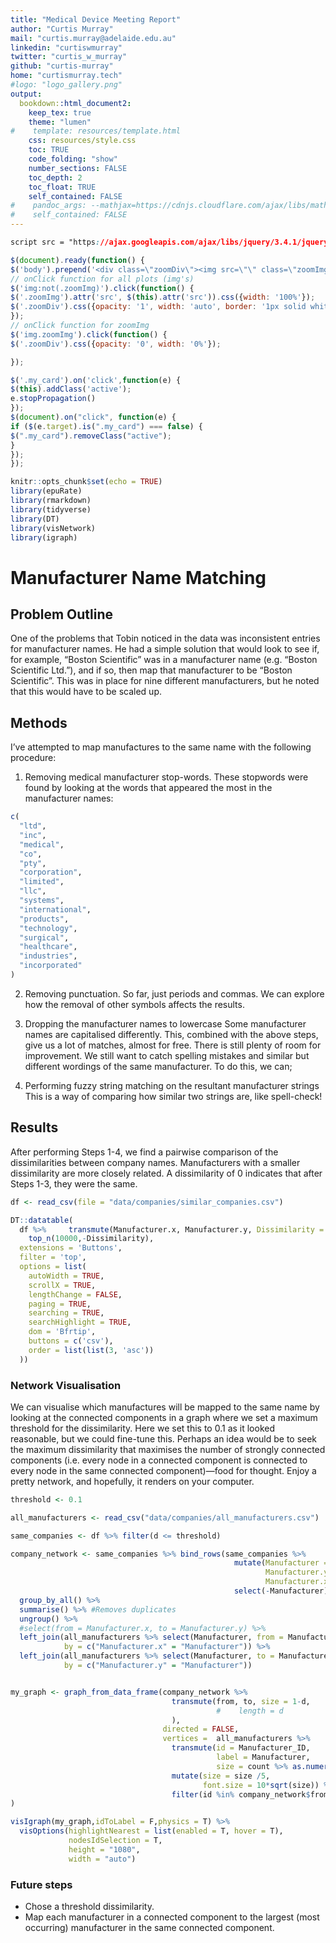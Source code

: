 ```yaml
---
title: "Medical Device Meeting Report"
author: "Curtis Murray"
mail: "curtis.murray@adelaide.edu.au"
linkedin: "curtiswmurray"
twitter: "curtis_w_murray"
github: "curtis-murray"
home: "curtismurray.tech"
#logo: "logo_gallery.png"
output:
  bookdown::html_document2:
    keep_tex: true
    theme: "lumen"
#    template: resources/template.html
    css: resources/style.css
    toc: TRUE
    code_folding: "show"
    number_sections: FALSE
    toc_depth: 2
    toc_float: TRUE
    self_contained: FALSE
#    pandoc_args: --mathjax=https://cdnjs.cloudflare.com/ajax/libs/mathjax/2.7.5/latest.js?config=TeX-MML-AM_HTMLorMML.js
#    self_contained: FALSE
---
```


```css
script src = "https://ajax.googleapis.com/ajax/libs/jquery/3.4.1/jquery.min.js"
```

```js
$(document).ready(function() {
$('body').prepend('<div class=\"zoomDiv\"><img src=\"\" class=\"zoomImg\"></div>');
// onClick function for all plots (img's)
$('img:not(.zoomImg)').click(function() {
$('.zoomImg').attr('src', $(this).attr('src')).css({width: '100%'});
$('.zoomDiv').css({opacity: '1', width: 'auto', border: '1px solid white', borderRadius: '5px', position: 'fixed', top: '50%', left: '50%', marginRight: '-50%', transform: 'translate(-50%, -50%)', boxShadow: '0px 0px 50px #888888', zIndex: '50', overflow: 'auto', maxHeight: '100%'});
});
// onClick function for zoomImg
$('img.zoomImg').click(function() {
$('.zoomDiv').css({opacity: '0', width: '0%'}); 

});

$('.my_card').on('click',function(e) {
$(this).addClass('active');
e.stopPropagation()
});
$(document).on("click", function(e) {
if ($(e.target).is(".my_card") === false) {
$(".my_card").removeClass("active");
}
});
});
```


```r
knitr::opts_chunk$set(echo = TRUE)
library(epuRate)
library(rmarkdown)
library(tidyverse)
library(DT)
library(visNetwork) 
library(igraph)
```

# Manufacturer Name Matching

## Problem Outline

One of the problems that Tobin noticed in the data was inconsistent entries for manufacturer names. He had a simple solution that would look to see if, for example, "Boston Scientific" was in a manufacturer name (e.g. "Boston Scientific Ltd."), and if so, then map that manufacturer to be "Boston Scientific". This was in place for nine different manufacturers, but he noted that this would have to be scaled up.

## Methods

I've attempted to map manufactures to the same name with the following procedure:

1. Removing medical manufacturer stop-words.
These stopwords were found by looking at the words that appeared the most in the manufacturer names:
```r
c(
  "ltd",
  "inc",
  "medical",
  "co",
  "pty",
  "corporation",
  "limited",
  "llc", 
  "systems",
  "international",
  "products",
  "technology",
  "surgical",
  "healthcare",
  "industries",
  "incorporated"
)
``` 
2. Removing punctuation.
So far, just periods and commas. We can explore how the removal of other symbols affects the results.

3. Dropping the manufacturer names to lowercase
Some manufacturer names are capitalised differently. This, combined with the above steps, give us a lot of matches, almost for free. There is still plenty of room for improvement. We still want to catch spelling mistakes and similar but different wordings of the same manufacturer. To do this, we can;
4. Performing fuzzy string matching on the resultant manufacturer strings
This is a way of comparing how similar two strings are, like spell-check!


## Results

After performing Steps 1-4, we find a pairwise comparison of the dissimilarities between company names. Manufacturers with a smaller dissimilarity are more closely related. A dissimilarity of 0 indicates that after Steps 1-3, they were the same.

```r
df <- read_csv(file = "data/companies/similar_companies.csv") 

DT::datatable(
  df %>%     transmute(Manufacturer.x, Manufacturer.y, Dissimilarity = d) %>% 
    top_n(10000,-Dissimilarity), 
  extensions = 'Buttons',
  filter = 'top',
  options = list(
    autoWidth = TRUE,
    scrollX = TRUE,
    lengthChange = FALSE,
    paging = TRUE,
    searching = TRUE,
    searchHighlight = TRUE,
    dom = 'Bfrtip',
    buttons = c('csv'),
    order = list(list(3, 'asc'))
  ))
```

### Network Visualisation

We can visualise which manufactures will be mapped to the same name by looking at the connected components in a graph where we set a maximum threshold for the dissimilarity. Here we set this to 0.1 as it looked reasonable, but we could fine-tune this. Perhaps an idea would be to seek the maximum dissimilarity that maximises the number of strongly connected components (i.e. every node in a connected component is connected to every node in the same connected component)—food for thought. Enjoy a pretty network, and hopefully, it renders on your computer.

```r
threshold <- 0.1

all_manufacturers <- read_csv("data/companies/all_manufacturers.csv")

same_companies <- df %>% filter(d <= threshold)

company_network <- same_companies %>% bind_rows(same_companies %>% 
                                                  mutate(Manufacturer = Manufacturer.y,
                                                         Manufacturer.y = Manufacturer.x,
                                                         Manufacturer.x = Manufacturer) %>%
                                                  select(-Manufacturer)) %>% 
  group_by_all() %>% 
  summarise() %>% #Removes duplicates
  ungroup() %>% 
  #select(from = Manufacturer.x, to = Manufacturer.y) %>% 
  left_join(all_manufacturers %>% select(Manufacturer, from = Manufacturer_ID), 
            by = c("Manufacturer.x" = "Manufacturer")) %>%
  left_join(all_manufacturers %>% select(Manufacturer, to = Manufacturer_ID),
            by = c("Manufacturer.y" = "Manufacturer"))


my_graph <- graph_from_data_frame(company_network %>% 
                                    transmute(from, to, size = 1-d,
                                              #    length = d
                                    ),
                                  directed = FALSE, 
                                  vertices =  all_manufacturers %>% 
                                    transmute(id = Manufacturer_ID,
                                              label = Manufacturer,
                                              size = count %>% as.numeric()) %>% 
                                    mutate(size = size /5,
                                           font.size = 10*sqrt(size)) %>% 
                                    filter(id %in% company_network$from | id %in% company_network$to  )
)

visIgraph(my_graph,idToLabel = F,physics = T) %>% 
  visOptions(highlightNearest = list(enabled = T, hover = T),
             nodesIdSelection = T,
             height = "1080", 
             width = "auto")
```

### Future steps

- Chose a threshold dissimilarity.
- Map each manufacturer in a connected component to the largest (most occurring) manufacturer in the same connected component.